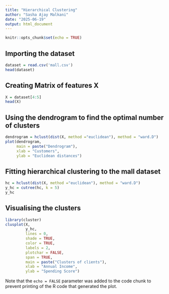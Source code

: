 ```yaml
---
title: "Hierarchical Clustering"
author: "Sasha Ajay Malkani"
date: "2025-06-19"
output: html_document
---
```


```r
knitr::opts_chunk$set(echo = TRUE)
```

## Importing the dataset

```r
dataset = read.csv('mall.csv')
head(dataset)

```

## Creating Matrix of features X

```r
X = dataset[4:5]
head(X)

```

## Using the dendrogram to find the optimal number of clusters

```r
dendrogram = hclust(dist(X, method ="euclidean"), method = "ward.D")
plot(dendrogram,
     main = paste("Dendrogram"),
     xlab = "Customers",
     ylab = "Euclidean distances")

```

## Fitting hierarchical clustering to the mall dataset

```r
hc = hclust(dist(X, method ="euclidean"), method = "ward.D")
y_hc = cutree(hc, k = 5)
y_hc

```

## Visualising the clusters

```r
library(cluster)
clusplot(X,
         y_hc,
         lines = 0,
         shade = TRUE,
         color = TRUE,
         labels = 2,
         plotchar = FALSE,
         span = TRUE,
         main = paste("Clusters of clients"),
         xlab = "Annual Income",
         ylab = "Spending Score")

```



Note that the `echo = FALSE` parameter was added to the code chunk to prevent printing of the R code that generated the plot.

